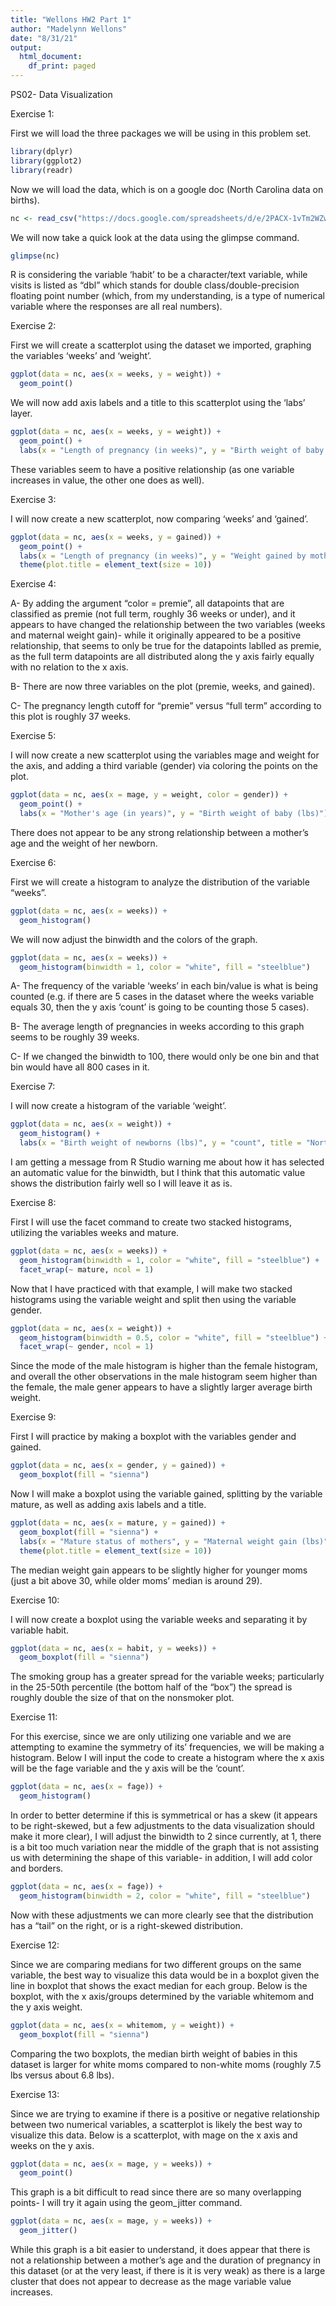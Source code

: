 ```yaml
---
title: "Wellons HW2 Part 1"
author: "Madelynn Wellons"
date: "8/31/21"
output:
  html_document:
    df_print: paged
---
```


PS02- Data Visualization

Exercise 1:

First we will load the three packages we will be using in this problem set.

```r
library(dplyr)
library(ggplot2)
library(readr)
```

Now we will load the data, which is on a google doc (North Carolina data on births).

```r
nc <- read_csv("https://docs.google.com/spreadsheets/d/e/2PACX-1vTm2WZwNBoQdZhMgot7urbtu8eG7tzAq-60ZJsQ_nupykCAcW0OXebVpHksPWyR4x8xJTVQ8KAulAFS/pub?gid=202410847&single=true&output=csv")
```

We will now take a quick look at the data using the glimpse command.

```r
glimpse(nc)
```

R is considering the variable 'habit' to be a character/text variable, while visits is listed as "dbl" which stands for double class/double-precision floating point number (which, from my understanding, is a type of numerical variable where the responses are all real numbers).

Exercise 2:

First we will create a scatterplot using the dataset we imported, graphing the variables 'weeks' and 'weight'.

```r
ggplot(data = nc, aes(x = weeks, y = weight)) +
  geom_point()
```

We will now add axis labels and a title to this scatterplot using the 'labs' layer.

```r
ggplot(data = nc, aes(x = weeks, y = weight)) +
  geom_point() +
  labs(x = "Length of pregnancy (in weeks)", y = "Birth weight of baby (lbs)", title = "Relationship between pregnancy duration and newborn weight")
```

These variables seem to have a positive relationship (as one variable increases in value, the other one does as well).

Exercise 3:

I will now create a new scatterplot, now comparing 'weeks' and 'gained'.

```r
ggplot(data = nc, aes(x = weeks, y = gained)) +
  geom_point() +
  labs(x = "Length of pregnancy (in weeks)", y = "Weight gained by mother during pregnancy (lbs)", title = "Relationship between pregnancy duration and weight gained by mother") +
  theme(plot.title = element_text(size = 10))
```

Exercise 4:

A- By adding the argument "color = premie", all datapoints that are classified as premie (not full term, roughly 36 weeks or under), and it appears to have changed the relationship between the two variables (weeks and maternal weight gain)- while it originally appeared to be a positive relationship, that seems to only be true for the datapoints lablled as premie, as the full term datapoints are all distributed along the y axis fairly equally with no relation to the x axis.

B- There are now three variables on the plot (premie, weeks, and gained).

C- The pregnancy length cutoff for "premie" versus "full term" according to this plot is roughly 37 weeks.

Exercise 5:

I will now create a new scatterplot using the variables mage and weight for the axis, and adding a third variable (gender) via coloring the points on the plot.

```r
ggplot(data = nc, aes(x = mage, y = weight, color = gender)) +
  geom_point() +
  labs(x = "Mother's age (in years)", y = "Birth weight of baby (lbs)")
```

There does not appear to be any strong relationship between a mother's age and the weight of her newborn.

Exercise 6:

First we will create a histogram to analyze the distribution of the variable "weeks".

```r
ggplot(data = nc, aes(x = weeks)) +
  geom_histogram()
```

We will now adjust the binwidth and the colors of the graph.

```r
ggplot(data = nc, aes(x = weeks)) +
  geom_histogram(binwidth = 1, color = "white", fill = "steelblue")
```

A- The frequency of the variable 'weeks' in each bin/value is what is being counted (e.g. if there are 5 cases in the dataset where the weeks variable equals 30, then the y axis 'count' is going to be counting those 5 cases).

B- The average length of pregnancies in weeks according to this graph seems to be roughly 39 weeks.

C- If we changed the binwidth to 100, there would only be one bin and that bin would have all 800 cases in it.

Exercise 7:

I will now create a histogram of the variable 'weight'.

```r
ggplot(data = nc, aes(x = weight)) +
  geom_histogram() +
  labs(x = "Birth weight of newborns (lbs)", y = "count", title = "North Carolina Birth Weights")
```

I am getting a message from R Studio warning me about how it has selected an automatic value for the binwidth, but I think that this automatic value shows the distribution fairly well so I will leave it as is.

Exercise 8:

First I will use the facet command to create two stacked histograms, utilizing the variables weeks and mature.

```r
ggplot(data = nc, aes(x = weeks)) +
  geom_histogram(binwidth = 1, color = "white", fill = "steelblue") +
  facet_wrap(~ mature, ncol = 1)
```

Now that I have practiced with that example, I will make two stacked histograms using the variable weight and split then using the variable gender.

```r
ggplot(data = nc, aes(x = weight)) +
  geom_histogram(binwidth = 0.5, color = "white", fill = "steelblue") +
  facet_wrap(~ gender, ncol = 1)
```

Since the mode of the male histogram is higher than the female histogram, and overall the other observations in the male histogram seem higher than the female, the male gener appears to have a slightly larger average birth weight.

Exercise 9:

First I will practice by making a boxplot with the variables gender and gained.

```r
ggplot(data = nc, aes(x = gender, y = gained)) +
  geom_boxplot(fill = "sienna")
```


Now I will make a boxplot using the variable gained, splitting by the variable mature, as well as adding axis labels and a title.

```r
ggplot(data = nc, aes(x = mature, y = gained)) +
  geom_boxplot(fill = "sienna") +
  labs(x = "Mature status of mothers", y = "Maternal weight gain (lbs)", title = "Relationship between maturity status of mothers and maternal weight gain") +
  theme(plot.title = element_text(size = 10))
```

The median weight gain appears to be slightly higher for younger moms (just a bit above 30, while older moms' median is around 29).

Exercise 10:

I will now create a boxplot using the variable weeks and separating it by variable habit.

```r
ggplot(data = nc, aes(x = habit, y = weeks)) +
  geom_boxplot(fill = "sienna")
```

The smoking group has a greater spread for the variable weeks; particularly in the 25-50th percentile (the bottom half of the "box") the spread is roughly double the size of that on the nonsmoker plot.

Exercise 11:

For this exercise, since we are only utilizing one variable and we are attempting to examine the symmetry of its' frequencies, we will be making a histogram. Below I will input the code to create a histogram where the x axis will be the fage variable and the y axis will be the 'count'.

```r
ggplot(data = nc, aes(x = fage)) +
  geom_histogram()
```

In order to better determine if this is symmetrical or has a skew (it appears to be right-skewed, but a few adjustments to the data visualization should make it more clear), I will adjust the binwidth to 2 since currently, at 1, there is a bit too much variation near the middle of the graph that is not assisting us with determining the shape of this variable- in addition, I will add color and borders.

```r
ggplot(data = nc, aes(x = fage)) +
  geom_histogram(binwidth = 2, color = "white", fill = "steelblue")
```

Now with these adjustments we can more clearly see that the distribution has a "tail" on the right, or is a right-skewed distribution.

Exercise 12:

Since we are comparing medians for two different groups on the same variable, the best way to visualize this data would be in a boxplot given the line in boxplot that shows the exact median for each group. Below is the boxplot, with the x axis/groups determined by the variable whitemom and the y axis weight.

```r
ggplot(data = nc, aes(x = whitemom, y = weight)) +
  geom_boxplot(fill = "sienna")
```

Comparing the two boxplots, the median birth weight of babies in this dataset is larger for white moms compared to non-white moms (roughly 7.5 lbs versus about 6.8 lbs).

Exercise 13:

Since we are trying to examine if there is a positive or negative relationship between two numerical variables, a scatterplot is likely the best way to visualize this data. Below is a scatterplot, with mage on the x axis and weeks on the y axis.

```r
ggplot(data = nc, aes(x = mage, y = weeks)) +
  geom_point()
```

This graph is a bit difficult to read since there are so many overlapping points- I will try it again using the geom_jitter command.

```r
ggplot(data = nc, aes(x = mage, y = weeks)) +
  geom_jitter()
```

While this graph is a bit easier to understand, it does appear that there is not a relationship between a mother's age and the duration of pregnancy in this dataset (or at the very least, if there is it is very weak) as there is  a large cluster that does not appear to decrease as the mage variable value increases.